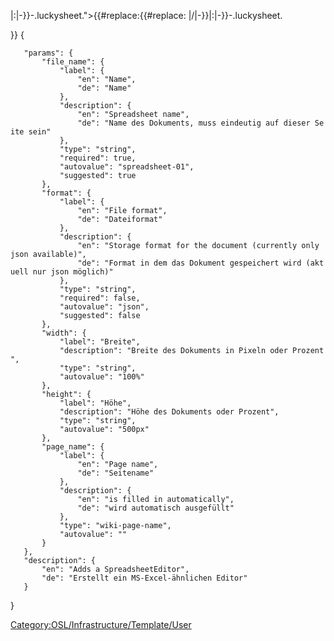 <includeonly>{{OslTemplate:Helper/UI/VE/Visible
|icon=table
|content=Spreadsheet ''{{{file_name}}}''
}}
{{OslTemplate:Helper/UI/VE/Hidden 
|content=<div class="SpreadsheetEditor" style="width:{{{width|100%}}};height:{{{height|500px}}}; max-width:100%;" data-filename="{{#replace:{{#replace: {{{page_name}}}|/|-}}|:|-}}-{{{file_name}}}.luckysheet.{{{format|json}}}">{{#replace:{{#replace: {{{page_name}}}|/|-}}|:|-}}-{{{file_name}}}.luckysheet.{{{format|json}}}</div>
}}</includeonly>
<noinclude>[[Category:OSL/Infrastructure/Template/User]]
<templatedata>
{
	"params": {
		"file_name": {
			"label": {
				"en": "Name",
				"de": "Name"
			},
			"description": {
				"en": "Spreadsheet name",
				"de": "Name des Dokuments, muss eindeutig auf dieser Seite sein"
			},
			"type": "string",
			"required": true,
			"autovalue": "spreadsheet-01",
			"suggested": true
		},
		"format": {
			"label": {
				"en": "File format",
				"de": "Dateiformat"
			},
			"description": {
				"en": "Storage format for the document (currently only json available)",
				"de": "Format in dem das Dokument gespeichert wird (aktuell nur json möglich)"
			},
			"type": "string",
			"required": false,
			"autovalue": "json",
			"suggested": false
		},
		"width": {
			"label": "Breite",
			"description": "Breite des Dokuments in Pixeln oder Prozent",
			"type": "string",
			"autovalue": "100%"
		},
		"height": {
			"label": "Höhe",
			"description": "Höhe des Dokuments oder Prozent",
			"type": "string",
			"autovalue": "500px"
		},
		"page_name": {
			"label": {
				"en": "Page name",
				"de": "Seitename"
			},
			"description": {
				"en": "is filled in automatically",
				"de": "wird automatisch ausgefüllt"
			},
			"type": "wiki-page-name",
			"autovalue": "{{subst:FULLPAGENAME}}"
		}
	},
	"description": {
		"en": "Adds a SpreadsheetEditor",
		"de": "Erstellt ein MS-Excel-ähnlichen Editor"
	}
}
</templatedata>
</noinclude>